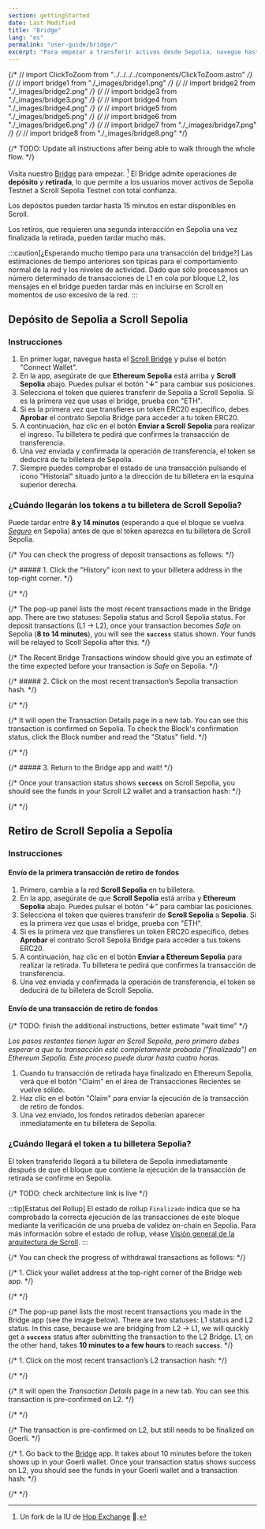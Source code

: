 ```yaml
---
section: gettingStarted
date: Last Modified
title: "Bridge"
lang: "es"
permalink: "user-guide/bridge/"
excerpt: "Para empezar a transferir activos desde Sepolia, navegue hasta el portal del bridge."
---
```


{/* // import ClickToZoom from "../../../../components/ClickToZoom.astro" */}
{/* // import bridge1 from "./\_images/bridge1.png" */}
{/* // import bridge2 from "./\_images/bridge2.png" */}
{/* // import bridge3 from "./\_images/bridge3.png" */}
{/* // import bridge4 from "./\_images/bridge4.png" */}
{/* // import bridge5 from "./\_images/bridge5.png" */}
{/* // import bridge6 from "./\_images/bridge6.png" */}
{/* // import bridge7 from "./\_images/bridge7.png" */}
{/* // import bridge8 from "./\_images/bridge8.png" */}

{/* TODO: Update all instructions after being able to walk through the whole flow. */}

Visita nuestro [Bridge](https://sepolia.scroll.io/bridge) para empezar. [^thanks-hop] El Bridge admite operaciones de **depósito** y **retirada**, lo que permite a los usuarios mover activos de Sepolia Testnet a Scroll Sepolia Testnet con total confianza.
[^thanks-hop]: Un fork de la IU de [Hop Exchange]('https://hop.exchange/') 🙌.

Los depósitos pueden tardar hasta 15 minutos en estar disponibles en Scroll.

Los retiros, que requieren una segunda interacción en Sepolia una vez finalizada la retirada, pueden tardar mucho más.

:::caution[¿Esperando mucho tiempo para una transacción del bridge?]
Las estimaciones de tiempo anteriores son típicas para el comportamiento normal de la red y los niveles de actividad. Dado que sólo procesamos un número determinado de transacciones de L1 en cola por bloque L2, los mensajes en el bridge pueden tardar más en incluirse en Scroll en momentos de uso excesivo de la red.
:::

## Depósito de Sepolia a Scroll Sepolia

### Instrucciones

1. En primer lugar, navegue hasta el [Scroll Bridge](https://sepolia.scroll.io/bridge) y pulse el botón "Connect Wallet".
1. En la app, asegúrate de que **Ethereum Sepolia** está arriba y **Scroll Sepolia** abajo. Puedes pulsar el botón "**↓**" para cambiar sus posiciones.
1. Selecciona el token que quieres transferir de Sepolia a Scroll Sepolia. Si es la primera vez que usas el bridge, prueba con "ETH".
1. Si es la primera vez que transfieres un token ERC20 específico, debes **Aprobar** el contrato Sepolia Bridge para acceder a tu token ERC20.
1. A continuación, haz clic en el botón **Enviar a Scroll Sepolia** para realizar el ingreso. Tu billetera te pedirá que confirmes la transacción de transferencia.
1. Una vez enviada y confirmada la operación de transferencia, el token se deducirá de tu billetera de Sepolia.
1. Siempre puedes comprobar el estado de una transacción pulsando el icono "Historial" situado junto a la dirección de tu billetera en la esquina superior derecha.

### ¿Cuándo llegarán los tokens a tu billetera de Scroll Sepolia?

Puede tardar entre **8 y 14 minutos** (esperando a que el bloque se vuelva [_Seguro_](https://www.alchemy.com/overviews/ethereum-commitment-levels#what-are-ethereum-commitment-levels) en Sepolia) antes de que el token aparezca en tu billetera de Scroll Sepolia.

{/* You can check the progress of deposit transactions as follows: */}

{/* ##### 1. Click the "History" icon next to your billetera address in the top-right corner. */}

{/* <ClickToZoom src={bridge1} /> */}

{/* The pop-up panel lists the most recent transactions made in the Bridge app. There are two statuses: Sepolia status and Scroll Sepolia status. For deposit transactions (L1 -> L2), once your transaction becomes _Safe_ on Sepolia (**8 to 14 minutes**), you will see the **`success`** status shown. Your funds will be relayed to Scoll Sepolia after this. */}

{/* The Recent Bridge Transactions window should give you an estimate of the time expected before your transaction is _Safe_ on Sepolia. */}

{/* ##### 2. Click on the most recent transaction’s Sepolia transaction hash. */}

{/* <ClickToZoom src={bridge2} /> */}

{/* It will open the Transaction Details page in a new tab. You can see this transaction is confirmed on Sepolia. To check the Block's confirmation status, click the Block number and read the "Status" field. */}

{/* <ClickToZoom src={bridge3} /> */}

{/* ##### 3. Return to the Bridge app and wait! */}

{/* Once your transaction status shows **`success`** on Scroll Sepolia, you should see the funds in your Scroll L2 wallet and a transaction hash: */}

{/* <ClickToZoom src={bridge4} /> */}

## Retiro de Scroll Sepolia a Sepolia

### Instrucciones

#### Envío de la primera transacción de retiro de fondos

1. Primero, cambia a la red **Scroll Sepolia** en tu billetera.
1. En la app, asegúrate de que **Scroll Sepolia** está arriba y **Ethereum Sepolia** abajo. Puedes pulsar el botón "**↓**" para cambiar las posiciones.
1. Selecciona el token que quieres transferir de **Scroll Sepolia** a **Sepolia**. Si es la primera vez que usas el bridge, prueba con "ETH".
1. Si es la primera vez que transfieres un token ERC20 específico, debes **Aprobar** el contrato Scroll Sepolia Bridge para acceder a tus tokens ERC20.
1. A continuación, haz clic en el botón **Enviar a Ethereum Sepolia** para realizar la retirada. Tu billetera te pedirá que confirmes la transacción de transferencia.
1. Una vez enviada y confirmada la operación de transferencia, el token se deducirá de tu billetera de Scroll Sepolia.

#### Envío de una transacción de retiro de fondos

{/* TODO: finish the additional instructions, better estimate "wait time" */}

_Los pasos restantes tienen lugar en Scroll Sepolia, pero primero debes esperar a que tu transacción esté completamente probada ("finalizada") en Ethereum Sepolia. Este proceso puede durar hasta cuatro horas._

1. Cuando tu transacción de retirada haya finalizado en Ethereum Sepolia, verá que el botón "Claim" en el área de Transacciones Recientes se vuelve sólido.
1. Haz clic en el botón "Claim" para enviar la ejecución de la transacción de retiro de fondos.
1. Una vez enviado, los fondos retirados deberían aparecer inmediatamente en tu billetera de Sepolia.

### ¿Cuándo llegará el token a tu billetera Sepolia?

El token transferido llegará a tu billetera de Sepolia inmediatamente después de que el bloque que contiene la ejecución de la transacción de retirada se confirme en Sepolia.

{/* TODO: check architecture link is live */}

:::tip[Estatus del Rollup]
El estado de rollup `Finalizado` indica que se ha comprobado la correcta ejecución de las transacciones de este bloque mediante la verificación de una prueba de validez on-chain en Sepolia. Para más información sobre el estado de rollup, véase [Visión general de la arquitectura de Scroll](/es/technology).
:::

{/* You can check the progress of withdrawal transactions as follows: */}

{/* 1. Click your wallet address at the top-right corner of the Bridge web app. */}

{/* <ClickToZoom src={bridge5} /> */}

{/* The pop-up panel lists the most recent transactions you made in the Bridge app (see the image below). There are two statuses: L1 status and L2 status. In this case, because we are bridging from L2 -> L1, we will quickly get a **`success`** status after submitting the transaction to the L2 Bridge. L1, on the other hand, takes **10 minutes to a few hours** to reach **`success`**. */}

{/* 1. Click on the most recent transaction’s L2 transaction hash: */}

{/* <ClickToZoom src={bridge6} /> */}

{/* It will open the _Transaction Details_ page in a new tab. You can see this transaction is pre-confirmed on L2. */}

{/* <ClickToZoom src={bridge7} /> */}

{/* The transaction is pre-confirmed on L2, but still needs to be finalized on Goerli. */}

{/* 1. Go back to the [Bridge](https://scroll.io/bridge) app. It takes about 10 minutes before the token shows up in your Goerli wallet. Once your transaction status shows success on L2, you should see the funds in your Goerli wallet and a transaction hash: */}

{/* <ClickToZoom src={bridge8} /> */}
